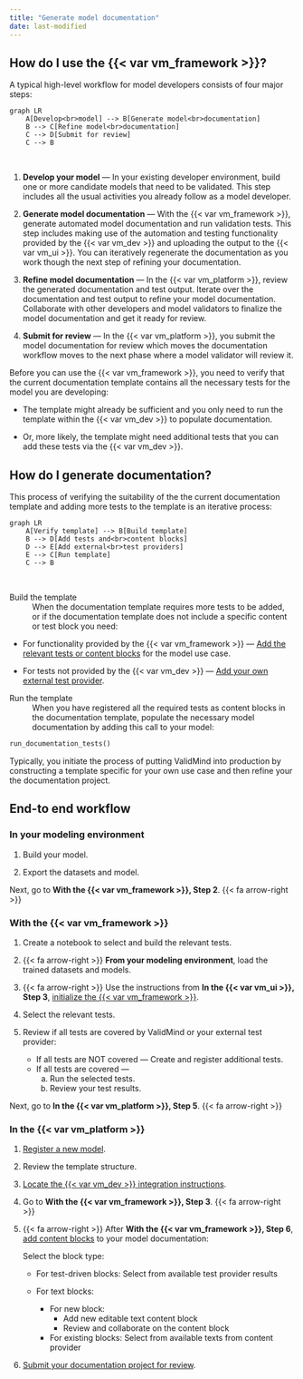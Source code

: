 ```yaml
---
title: "Generate model documentation"
date: last-modified
---
```


## How do I use the {{< var vm_framework >}}?

A typical high-level workflow for model developers consists of four major steps:

```mermaid
graph LR
    A[Develop<br>model] --> B[Generate model<br>documentation]
    B --> C[Refine model<br>documentation]
    C --> D[Submit for review]
    C --> B
```
<br> 

1. **Develop your model** — In your existing developer environment, build one or more candidate models that need to be validated. This step includes all the usual activities you already follow as a model developer. 

2. **Generate model documentation** — With the {{< var vm_framework >}}, generate automated model documentation and run validation tests. This step includes making use of the automation and testing functionality provided by the {{< var vm_dev >}} and uploading the output to the {{< var vm_ui >}}. You can iteratively regenerate the documentation as you work though the next step of refining your documentation.

3. **Refine model documentation** — In the {{< var vm_platform >}}, review the generated documentation and test output. Iterate over the documentation and test output to refine your model documentation. Collaborate with other developers and model validators to finalize the model documentation and get it ready for review. 

4. **Submit for review** — In the {{< var vm_platform >}}, you submit the model documentation for review which moves the documentation workflow moves to the next phase where a model validator will review it.

Before you can use the {{< var vm_framework >}}, you need to verify that the current documentation template contains all the necessary tests for the model you are developing: 

- The template might already be sufficient and you only need to run the template within the {{< var vm_dev >}} to populate documentation. 

- Or, more likely, the template might need additional tests that you can add these tests via the {{< var vm_dev >}}. 

## How do I generate documentation?

This process of verifying the suitability of the the current documentation template and adding more tests to the template is an iterative process:

```mermaid
graph LR
    A[Verify template] --> B[Build template]
    B --> D[Add tests and<br>content blocks]
    D --> E[Add external<br>test providers]
    E --> C[Run template]
    C --> B

```
<br>

Build the template
: When the documentation template requires more tests to be added, or if the documentation template does not include a specific content or test block you need: 
   
   - For functionality provided by the {{< var vm_framework >}} — [Add the relevant tests or content blocks](/guide/model-documentation/work-with-content-blocks.qmd) for the model use case. 
    
   - For tests not provided by the {{< var vm_dev >}} — [Add your own external test provider](/notebooks/code_samples/custom_tests/integrate_external_test_providers.ipynb).


Run the template
: When you have registered all the required tests as content blocks in the documentation template, populate the necessary model documentation by adding this call to your model:
   

   ```python
   run_documentation_tests()
   ```


::: {.callout-important title="ValidMind may not support all potential use cases or provide a universally applicable documentation template."}
 Typically, you initiate the process of putting ValidMind into production by constructing a template specific for your own use case and then refine your the documentation project.
:::

## End-to end workflow

### In your modeling environment

1. Build your model.

2. Export the datasets and model.

Next, go to **With the {{< var vm_framework >}}, Step 2**.  {{< fa arrow-right >}}

### With the {{< var vm_framework >}}

1. Create a notebook to select and build the relevant tests.

2. {{< fa arrow-right >}} **From your modeling environment**, load the trained datasets and models.

3. {{< fa arrow-right >}} Use the instructions from **In the {{< var vm_ui >}}, Step 3**, [initialize the {{< var vm_framework >}}](install-and-initialize-developer-framework.qmd).

4. Select the relevant tests.

5. Review if all tests are covered by ValidMind or your external test provider:
    
   - If all tests are NOT covered — Create and register additional tests.
   - If all tests are covered — 
      a. Run the selected tests.
      b. Review your test results. 

Next, go to **In the {{< var vm_platform >}}, Step 5**.  {{< fa arrow-right >}} 

### In the {{< var vm_platform >}}

1. [Register a new model](/guide/model-inventory/register-models-in-inventory.qmd).

2. Review the template structure.

3. [Locate the {{< var vm_dev >}} integration instructions](install-and-initialize-developer-framework.qmd#locate-the-framework-integration-instructions). 
   
4.  Go to **With the {{< var vm_framework >}}, Step 3**. {{< fa arrow-right >}}

5. {{< fa arrow-right >}} After **With the {{< var vm_framework >}}, Step 6**, [add content blocks](/guide/model-documentation/work-with-content-blocks.qmd) to your model documentation: 
   
   Select the block type:
   
      - For test-driven blocks: Select from available test provider results
      - For text blocks: 
         
         - For new block:
            - Add new editable text content block
            - Review and collaborate on the content block
         - For existing blocks: Select from available texts from content provider

6. [Submit your documentation project for review](/guide/model-documentation/submit-for-approval.qmd).

